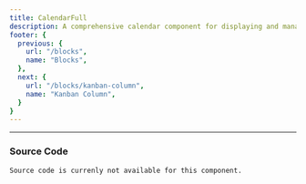 ```yaml
---
title: CalendarFull
description: A comprehensive calendar component for displaying and managing events in a full calendar view.
footer: {
  previous: {
    url: "/blocks",
    name: "Blocks",
  },
  next: {
    url: "/blocks/kanban-column",
    name: "Kanban Column",
  }
}
---
```


<BlockViewer name="calendar-full" />

---

### Source Code

```tsx title="CalendarFull"
Source code is currenly not available for this component.
```
